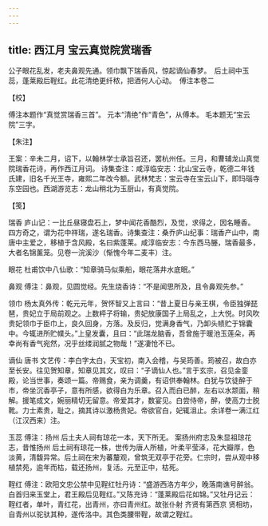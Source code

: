 ```yaml
---
---
---
```

title: 西江月 宝云真觉院赏瑞香
---







公子眼花乱发，老夫鼻观先通。领巾飘下瑞香风，惊起谪仙春梦。　后土祠中玉蕊，蓬莱殿后鞓红。此花清绝更纤秾，把酒何人心动。　傅注本卷二





【校】


傅注本题作“真觉赏瑞香三首”。 元本“清绝”作“青色”，从傅本。 毛本题无“宝云院”三字。





【朱注】


王案：辛未二月，诏下，以翰林学士承旨召还，罢杭州任。三月，和曹辅龙山真觉院瑞香花诗，再作西江月词。 诗集查注：咸淳临安志：北山宝云寺，乾德二年钱氏建，旧名千光王寺，雍熙二年改今额。武林梵志：宝云寺在宝云山下，即玛瑙寺东空园也。西湖游览志：龙山稍北为玉厨山，有真觉院。





【笺】


瑞香 庐山记：一比丘昼寝盘石上，梦中闻花香酷烈，及觉，求得之，因名睡香。四方奇之，谓为花中祥瑞，遂名瑞香。诗集查注：桑乔庐山纪事：瑞香产山中，南唐中主爱之，移植于含风殿，名曰紫蓬莱。咸淳临安志：今东西马塍，瑞香最多，大者名锦薰笼。见卷一浣溪沙（惭愧今年二麦丰）注。

眼花 杜甫饮中八仙歌：“知章骑马似乘船，眼花落井水底眠。”

鼻观 傅注：鼻观，见圆觉经。先生烧香诗：“不是闻思所及，且令鼻观先参。”

领巾 杨太真外传：乾元元年，贺怀智又上言曰：“昔上夏日与亲王棋，令臣独弹琵琶，贵妃立于局前观之。上数枰子将输，贵妃放康国子上局乱之，上大悦。时风吹贵妃领巾于臣巾上，良久回身，方落。及反归，觉满身香气，乃卸头帻贮于锦囊中。今辄进所贮幞头。”上皇发囊，且曰：“此瑞龙脑香，吾曾施于暖池玉莲朵，再幸尚有香气宛然，况乎丝缕润腻之物哉！”遂凄怆不已。

谪仙 唐书 文艺传：李白字太白，天宝初，南入会稽，与吴筠善。筠被召，故白亦至长安。往见贺知章，知章见其文，叹曰：“子谪仙人也。”言于玄宗，召见金銮殿，论当世事，奏颂一篇。帝赐食，亲为调羹，有诏供奉翰林。白犹与饮徒醉于市，帝坐沉香亭子，意有所感，欲得白为乐章。召入而白已醉，左右以水颒面，稍解。援笔成文，婉丽精切无留意。帝爱其才，数宴见。白尝侍帝，醉，使高力士脱靴。力士素贵，耻之，摘其诗以激杨贵妃。帝欲官白，妃辄沮止。余详卷一满江红（江汉西来）注。

玉蕊 傅注：扬州 后土夫人祠有琼花一本，天下所无。 案扬州府志及朱显祖琼花志，昔惟扬州 后土祠有琼花一株，世传为唐人所植，叶柔平莹泽，花大瓣厚，色淡黄，清馥异常。后土祠在宋为蕃釐观，曾筑无双亭于花旁。仁宗时，尝从观中移植禁苑，逾年而枯，载还扬州，复活。元至正中，枯死。

鞓红 傅注：欧阳文忠公禁中见鞓红牡丹诗：“盛游西洛方年少，晚落南谯号醉翁。白首归来玉堂上，君王殿后见鞓红。”又陈充诗：“蓬莱殿后花如锦。”又牡丹记云：鞓红者，单叶，青红花，出青州，亦曰青州红。故张仆射 齐贤有第西京 贤相坊，自青州以驼驮其种，遂传洛中。其色类腰带鞓，故谓之鞓红。